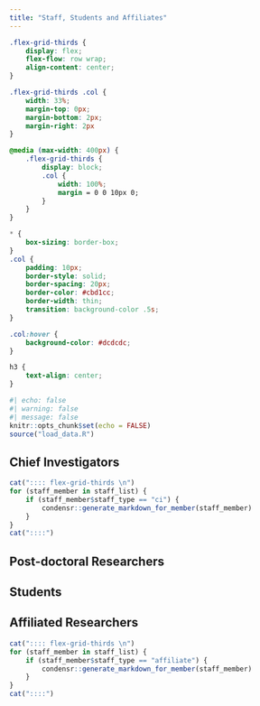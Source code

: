 ```yaml
---
title: "Staff, Students and Affiliates"
---
```


```css
.flex-grid-thirds {
    display: flex;
    flex-flow: row wrap;
    align-content: center;
}

.flex-grid-thirds .col {
    width: 33%;
    margin-top: 0px;
    margin-bottom: 2px;
    margin-right: 2px
}

@media (max-width: 400px) {
    .flex-grid-thirds {
        display: block;
        .col {
            width: 100%;
            margin = 0 0 10px 0;
        }
    }
}

* {
    box-sizing: border-box;
}
.col {
    padding: 10px;
    border-style: solid;
    border-spacing: 20px;
    border-color: #cbd1cc;
    border-width: thin;
    transition: background-color .5s;
}

.col:hover {
    background-color: #dcdcdc;
}

h3 {
    text-align: center;
}
```

```r
#| echo: false
#| warning: false
#| message: false
knitr::opts_chunk$set(echo = FALSE)
source("load_data.R")
```

## Chief Investigators
```r
cat(":::: flex-grid-thirds \n")
for (staff_member in staff_list) {
    if (staff_member$staff_type == "ci") {
        condensr::generate_markdown_for_member(staff_member)
    }
}
cat("::::")
```

## Post-doctoral Researchers

## Students

## Affiliated Researchers
```r
cat(":::: flex-grid-thirds \n")
for (staff_member in staff_list) {
    if (staff_member$staff_type == "affiliate") {
        condensr::generate_markdown_for_member(staff_member)
    }
}
cat("::::")
```